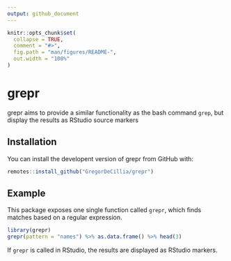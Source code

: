 ```yaml
---
output: github_document
---
```


<!-- README.md is generated from README.Rmd. Please edit that file -->

```r
knitr::opts_chunk$set(
  collapse = TRUE,
  comment = "#>",
  fig.path = "man/figures/README-",
  out.width = "100%"
)
```

# grepr

<!-- badges: start -->
<!-- badges: end -->

grepr aims to provide a similar functionality as the bash command `grep`,
but display the results as RStudio source markers

## Installation

You can install the developent version of grepr from GitHub with:

``` r
remotes::install_github("GregorDeCillia/grepr")
```

## Example

This package exposes one single function called `grepr`, which finds matches
based on a regular expression.

```r
library(grepr)
grepr(pattern = "names") %>% as.data.frame() %>% head(3)
```

If `grepr` is called in RStudio, the results are displayed as RStudio markers.
